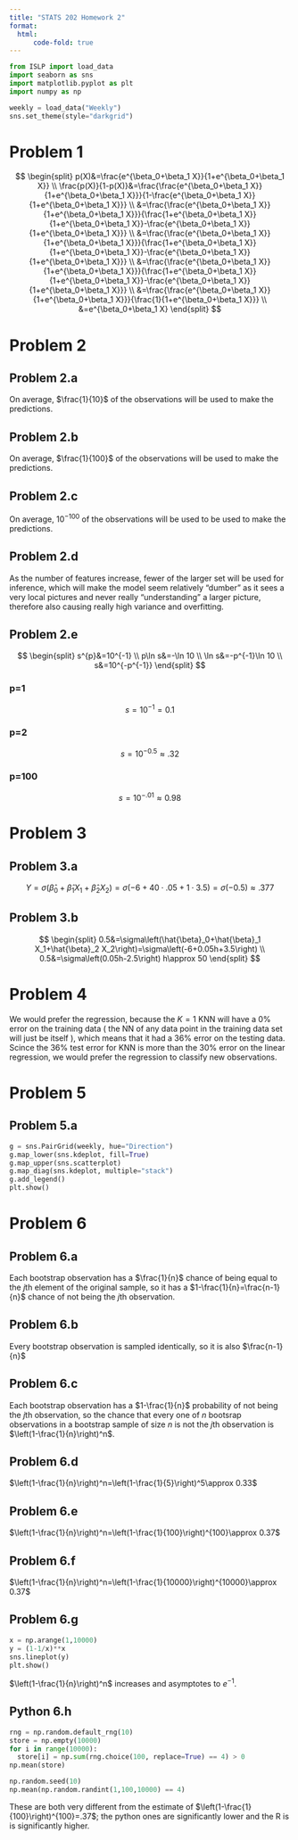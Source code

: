```yaml
---
title: "STATS 202 Homework 2"
format:
  html:
      code-fold: true
---
```


```python
from ISLP import load_data
import seaborn as sns
import matplotlib.pyplot as plt
import numpy as np

weekly = load_data("Weekly")
sns.set_theme(style="darkgrid")
```

# Problem 1

$$
\begin{split}
p(X)&=\frac{e^{\beta_0+\beta_1 X}}{1+e^{\beta_0+\beta_1 X}} \\
\frac{p(X)}{1-p(X)}&=\frac{\frac{e^{\beta_0+\beta_1 X}}{1+e^{\beta_0+\beta_1 X}}}{1-\frac{e^{\beta_0+\beta_1 X}}{1+e^{\beta_0+\beta_1 X}}} \\
&=\frac{\frac{e^{\beta_0+\beta_1 X}}{1+e^{\beta_0+\beta_1 X}}}{\frac{1+e^{\beta_0+\beta_1 X}}{1+e^{\beta_0+\beta_1 X}}-\frac{e^{\beta_0+\beta_1 X}}{1+e^{\beta_0+\beta_1 X}}} \\
&=\frac{\frac{e^{\beta_0+\beta_1 X}}{1+e^{\beta_0+\beta_1 X}}}{\frac{1+e^{\beta_0+\beta_1 X}}{1+e^{\beta_0+\beta_1 X}}-\frac{e^{\beta_0+\beta_1 X}}{1+e^{\beta_0+\beta_1 X}}} \\
&=\frac{\frac{e^{\beta_0+\beta_1 X}}{1+e^{\beta_0+\beta_1 X}}}{\frac{1+e^{\beta_0+\beta_1 X}}{1+e^{\beta_0+\beta_1 X}}-\frac{e^{\beta_0+\beta_1 X}}{1+e^{\beta_0+\beta_1 X}}} \\
&=\frac{\frac{e^{\beta_0+\beta_1 X}}{1+e^{\beta_0+\beta_1 X}}}{\frac{1}{1+e^{\beta_0+\beta_1 X}}} \\
&=e^{\beta_0+\beta_1 X}
\end{split}
$$

# Problem 2

## Problem 2.a

On average, $\frac{1}{10}$ of the observations will be used to make the predictions.

## Problem 2.b

On average, $\frac{1}{100}$ of the observations will be used to make the predictions.

## Problem 2.c

On average, $10^{-100}$ of the observations will be used to be used to make the predictions.

## Problem 2.d

As the number of features increase, fewer of the larger set will be used for inference, which will make the model seem relatively "dumber" as it sees a very local pictures and never really "understanding" a larger picture, therefore also causing really high variance and overfitting.

## Problem 2.e

$$
\begin{split}
s^{p}&=10^{-1} \\
p\ln s&=-\ln 10 \\
\ln s&=-p^{-1}\ln 10 \\
s&=10^{-p^{-1}}
\end{split}
$$

### p=1

$$
s=10^{-1}=0.1
$$

### p=2

$$
s=10^{-0.5}\approx .32
$$

### p=100

$$
s=10^{-.01}\approx 0.98
$$

# Problem 3

## Problem 3.a

$$
Y=\sigma\left(\hat{\beta}_0+\hat{\beta}_1 X_1+\hat{\beta}_2 X_2\right)=\sigma\left(-6+40\cdot .05+1\cdot 3.5\right)=\sigma(-0.5)\approx .377
$$

## Problem 3.b

$$
\begin{split}
0.5&=\sigma\left(\hat{\beta}_0+\hat{\beta}_1 X_1+\hat{\beta}_2 X_2\right)=\sigma\left(-6+0.05h+3.5\right) \\
0.5&=\sigma\left(0.05h-2.5\right)
h\approx 50
\end{split}
$$

# Problem 4

We would prefer the regression, because the $K=1$ KNN will have a $0\%$ error on the training data ( the NN of any data point in the training data set will just be itself ), which means that it had a $36\%$ error on the testing data. Scince the $36\%$ test error for KNN is more than the $30\%$ error on the linear regression, we would prefer the regression to classify new observations.

# Problem 5

## Problem 5.a

```python
g = sns.PairGrid(weekly, hue="Direction")
g.map_lower(sns.kdeplot, fill=True)
g.map_upper(sns.scatterplot)
g.map_diag(sns.kdeplot, multiple="stack")
g.add_legend()
plt.show()
```

# Problem 6

## Problem 6.a

Each bootstrap observation has a $\frac{1}{n}$ chance of being equal to the $j$th element of the original sample, so it has a $1-\frac{1}{n}=\frac{n-1}{n}$ chance of not being the $j$th observation.

## Problem 6.b

Every bootstrap observation is sampled identically, so it is also $\frac{n-1}{n}$

## Problem 6.c

Each bootstrap observation has a $1-\frac{1}{n}$ probability of not being the $j$th observation, so the chance that every one of $n$ bootsrap observations in a bootstrap sample of size $n$ is not the $j$th observation is $\left(1-\frac{1}{n}\right)^n$.

## Problem 6.d

$\left(1-\frac{1}{n}\right)^n=\left(1-\frac{1}{5}\right)^5\approx 0.33$

## Problem 6.e

$\left(1-\frac{1}{n}\right)^n=\left(1-\frac{1}{100}\right)^{100}\approx 0.37$

## Problem 6.f

$\left(1-\frac{1}{n}\right)^n=\left(1-\frac{1}{10000}\right)^{10000}\approx 0.37$

## Problem 6.g

```python
x = np.arange(1,10000)
y = (1-1/x)**x
sns.lineplot(y)
plt.show()
```

$\left(1-\frac{1}{n}\right)^n$ increases and asymptotes to $e^{-1}$.

## Python 6.h

```python
rng = np.random.default_rng(10)
store = np.empty(10000)
for i in range(10000):
  store[i] = np.sum(rng.choice(100, replace=True) == 4) > 0
np.mean(store)
```

```python
np.random.seed(10)
np.mean(np.random.randint(1,100,10000) == 4)
```

These are both very different from the estimate of $\left(1-\frac{1}{100}\right)^{100}=.37$; the python ones are significantly lower and the R is is significantly higher.